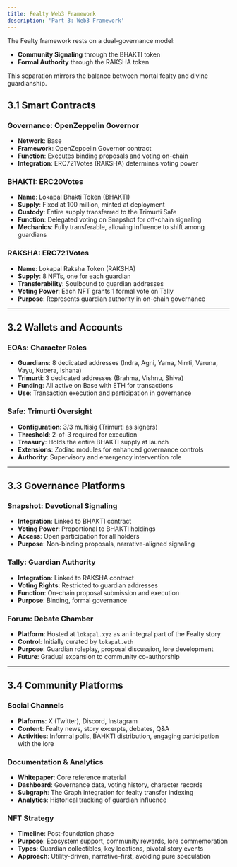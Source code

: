 ```yaml
---
title: Fealty Web3 Framework
description: 'Part 3: Web3 Framework'
---
```


The Fealty framework rests on a dual-governance model:  
- **Community Signaling** through the BHAKTI token  
- **Formal Authority** through the RAKSHA token  

This separation mirrors the balance between mortal fealty and divine guardianship.

## 3.1 Smart Contracts

### Governance: OpenZeppelin Governor
- **Network**: Base  
- **Framework**: OpenZeppelin Governor contract  
- **Function**: Executes binding proposals and voting on-chain  
- **Integration**: ERC721Votes (RAKSHA) determines voting power  

### BHAKTI: ERC20Votes
- **Name**: Lokapal Bhakti Token (BHAKTI)  
- **Supply**: Fixed at 100 million, minted at deployment  
- **Custody**: Entire supply transferred to the Trimurti Safe  
- **Function**: Delegated voting on Snapshot for off-chain signaling  
- **Mechanics**: Fully transferable, allowing influence to shift among guardians  

### RAKSHA: ERC721Votes
- **Name**: Lokapal Raksha Token (RAKSHA)  
- **Supply**: 8 NFTs, one for each guardian  
- **Transferability**: Soulbound to guardian addresses  
- **Voting Power**: Each NFT grants 1 formal vote on Tally  
- **Purpose**: Represents guardian authority in on-chain governance  

---

## 3.2 Wallets and Accounts

### EOAs: Character Roles
- **Guardians**: 8 dedicated addresses (Indra, Agni, Yama, Nirrti, Varuna, Vayu, Kubera, Ishana)  
- **Trimurti**: 3 dedicated addresses (Brahma, Vishnu, Shiva)  
- **Funding**: All active on Base with ETH for transactions  
- **Use**: Transaction execution and participation in governance  

### Safe: Trimurti Oversight
- **Configuration**: 3/3 multisig (Trimurti as signers)  
- **Threshold**: 2-of-3 required for execution  
- **Treasury**: Holds the entire BHAKTI supply at launch  
- **Extensions**: Zodiac modules for enhanced governance controls  
- **Authority**: Supervisory and emergency intervention role  

---

## 3.3 Governance Platforms

### Snapshot: Devotional Signaling
- **Integration**: Linked to BHAKTI contract  
- **Voting Power**: Proportional to BHAKTI holdings  
- **Access**: Open participation for all holders  
- **Purpose**: Non-binding proposals, narrative-aligned signaling  

### Tally: Guardian Authority
- **Integration**: Linked to RAKSHA contract  
- **Voting Rights**: Restricted to guardian addresses  
- **Function**: On-chain proposal submission and execution  
- **Purpose**: Binding, formal governance  

### Forum: Debate Chamber
- **Platform**: Hosted at `lokapal.xyz` as an integral part of the Fealty story
- **Control**: Initially curated by `lokapal.eth`  
- **Purpose**: Guardian roleplay, proposal discussion, lore development  
- **Future**: Gradual expansion to community co-authorship  

---

## 3.4 Community Platforms

### Social Channels
- **Plaforms**: X (Twitter), Discord, Instagram  
- **Content**: Fealty news, story excerpts, debates, Q&A
- **Activities**: Informal polls, BAHKTI distribution, engaging participation with the lore

### Documentation & Analytics
- **Whitepaper**: Core reference material  
- **Dashboard**: Governance data, voting history, character records  
- **Subgraph**: The Graph integration for fealty transfer indexing  
- **Analytics**: Historical tracking of guardian influence  

### NFT Strategy
- **Timeline**: Post-foundation phase  
- **Purpose**: Ecosystem support, community rewards, lore commemoration  
- **Types**: Guardian collectibles, key locations, pivotal story events  
- **Approach**: Utility-driven, narrative-first, avoiding pure speculation  

